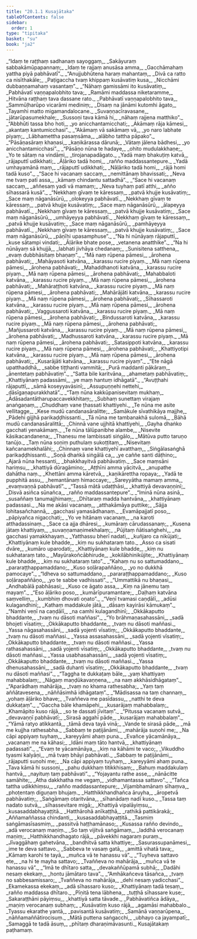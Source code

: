 ```yaml
---
title: "20.1.1 Kusajātaka"
tableOfContents: false
sidebar:
  order: 1
type: "tipitaka"
basket: "su"
book: "ja2"
---
```



<DynamicBreadcrumb />

<Division number="1" book="ja2">

<Paragraph number="582" type="verses" book="ja2">
_“Idaṃ te raṭṭhaṃ sadhanaṃ sayoggaṃ,_  
_Sakāyuraṃ sabbakāmūpapannaṃ;_  
_Idaṃ te rajjaṃ anusāsa amma,_  
_Gacchāmahaṃ yattha piyā pabhāvatī”._  

</Paragraph>

</Division>
<Division number="2" book="ja2">

<Paragraph number="583" type="verses" book="ja2">
_“Anujjubhūtena haraṃ mahantaṃ,_  
_Divā ca ratto ca nisīthakāle;_  
_Paṭigaccha tvaṃ khippaṃ kusāvatiṃ kusa,_  
_Nicchāmi dubbaṇṇamahaṃ vasantaṃ”._  

</Paragraph>

</Division>
<Division number="3" book="ja2">

<Paragraph number="584" type="verses" book="ja2">
_“Nāhaṃ gamissāmi ito kusāvatiṃ,_  
_Pabhāvatī vaṇṇapalobhito tava;_  
_Ramāmi maddassa niketaramme,_  
_Hitvāna raṭṭhaṃ tava dassane rato._  

</Paragraph>

</Division>
<Division number="4" book="ja2">

<Paragraph number="585" type="verses" book="ja2">
_Pabhāvatī vaṇṇapalobhito tava,_  
_Sammūḷharūpo vicarāmi mediniṃ;_  
_Disaṃ na jānāmi kutomhi āgato,_  
_Tayamhi matto migamandalocane._  

</Paragraph>

</Division>
<Division number="5" book="ja2">

<Paragraph number="586" type="verses" book="ja2">
_Suvaṇṇacīravasane,_  
_jātarūpasumekhale;_  
_Sussoṇi tava kāmā hi,_  
_nāhaṃ rajjena matthiko”._  

</Paragraph>

</Division>
<Division number="6" book="ja2">

<Paragraph number="587" type="verses" book="ja2">
_“Abbhūti tassa bho hoti,_  
_yo anicchantamicchati;_  
_Akāmaṃ rāja kāmesi,_  
_akantaṃ kantumicchasi”._  

</Paragraph>

</Division>
<Division number="7" book="ja2">

<Paragraph number="588" type="verses" book="ja2">
_“Akāmaṃ vā sakāmaṃ vā,_  
_yo naro labhate piyaṃ;_  
_Lābhamettha pasaṃsāma,_  
_alābho tattha pāpako”._  

</Paragraph>

</Division>
<Division number="8" book="ja2">

<Paragraph number="589" type="verses" book="ja2">
_“Pāsāṇasāraṃ khaṇasi,_  
_kaṇikārassa dārunā;_  
_Vātaṃ jālena bādhesi,_  
_yo anicchantamicchasi”._  

</Paragraph>

</Division>
<Division number="9" book="ja2">

<Paragraph number="590" type="verses" book="ja2">
_“Pāsāṇo nūna te hadaye,_  
_ohito mudulakkhaṇe;_  
_Yo te sātaṃ na vindāmi,_  
_tirojanapadāgato._  

</Paragraph>

</Division>
<Division number="10" book="ja2">

<Paragraph number="591" type="verses" book="ja2">
_Yadā maṃ bhakuṭiṃ katvā,_  
_rājaputtī udikkhati;_  
_Āḷāriko tadā homi,_  
_rañño maddassantepure._  

</Paragraph>

</Division>
<Division number="11" book="ja2">

<Paragraph number="592" type="verses" book="ja2">
_Yadā umhayamānā maṃ,_  
_rājaputtī udikkhati;_  
_Nāḷāriko tadā homi,_  
_rājā homi tadā kuso”._  

</Paragraph>

</Division>
<Division number="12" book="ja2">

<Paragraph number="593" type="verses" book="ja2">
_“Sace hi vacanaṃ saccaṃ,_  
_nemittānaṃ bhavissati;_  
_Neva me tvaṃ patī assa,_  
_kāmaṃ chindantu sattadhā”._  

</Paragraph>

</Division>
<Division number="13" book="ja2">

<Paragraph number="594" type="verses" book="ja2">
_“Sace hi vacanaṃ saccaṃ,_  
_aññesaṃ yadi vā mamaṃ;_  
_Neva tuyhaṃ patī atthi,_  
_añño sīhassarā kusā”._  

</Paragraph>

</Division>
<Division number="14" book="ja2">

<Paragraph number="595" type="verses" book="ja2">
_“Nekkhaṃ gīvaṃ te kāressaṃ,_  
_patvā khujje kusāvatiṃ;_  
_Sace maṃ nāganāsūrū,_  
_olokeyya pabhāvatī._  

</Paragraph>

</Division>
<Division number="15" book="ja2">

<Paragraph number="596" type="verses" book="ja2">
_Nekkhaṃ gīvaṃ te kāressaṃ,_  
_patvā khujje kusāvatiṃ;_  
_Sace maṃ nāganāsūrū,_  
_ālapeyya pabhāvatī._  

</Paragraph>

</Division>
<Division number="16" book="ja2">

<Paragraph number="597" type="verses" book="ja2">
_Nekkhaṃ gīvaṃ te kāressaṃ,_  
_patvā khujje kusāvatiṃ;_  
_Sace maṃ nāganāsūrū,_  
_umhāyeyya pabhāvatī._  

</Paragraph>

</Division>
<Division number="17" book="ja2">

<Paragraph number="598" type="verses" book="ja2">
_Nekkhaṃ gīvaṃ te kāressaṃ,_  
_patvā khujje kusāvatiṃ;_  
_Sace maṃ nāganāsūrū,_  
_pamhāyeyya pabhāvatī._  

</Paragraph>

</Division>
<Division number="18" book="ja2">

<Paragraph number="599" type="verses" book="ja2">
_Nekkhaṃ gīvaṃ te kāressaṃ,_  
_patvā khujje kusāvatiṃ;_  
_Sace maṃ nāganāsūrū,_  
_pāṇīhi upasamphuse”._  

</Paragraph>

</Division>
<Division number="19" book="ja2">

<Paragraph number="600" type="verses" book="ja2">
_“Na hi nūnāyaṃ rājaputtī,_  
_kuse sātampi vindati;_  
_Āḷārike bhate pose,_  
_vetanena anatthike”._  

</Paragraph>

</Division>
<Division number="20" book="ja2">

<Paragraph number="601" type="verses" book="ja2">
_“Na hi nūnāyaṃ sā khujjā,_  
_labhati jivhāya chedanaṃ;_  
_Sunisitena satthena,_  
_evaṃ dubbhāsitaṃ bhaṇaṃ”._  

</Paragraph>

</Division>
<Division number="21" book="ja2">

<Paragraph number="602" type="verses" book="ja2">
_“Mā naṃ rūpena pāmesi,_  
_ārohena pabhāvati;_  
_Mahāyasoti katvāna,_  
_karassu rucire piyaṃ._  

</Paragraph>

</Division>
<Division number="22" book="ja2">

<Paragraph number="603" type="verses" book="ja2">
_Mā naṃ rūpena pāmesi,_  
_ārohena pabhāvati;_  
_Mahaddhanoti katvāna,_  
_karassu rucire piyaṃ._  

</Paragraph>

</Division>
<Division number="23" book="ja2">

<Paragraph number="604" type="verses" book="ja2">
_Mā naṃ rūpena pāmesi,_  
_ārohena pabhāvati;_  
_Mahabbaloti katvāna,_  
_karassu rucire piyaṃ._  

</Paragraph>

</Division>
<Division number="24" book="ja2">

<Paragraph number="605" type="verses" book="ja2">
_Mā naṃ rūpena pāmesi,_  
_ārohena pabhāvati;_  
_Mahāraṭṭhoti katvāna,_  
_karassu rucire piyaṃ._  

</Paragraph>

</Division>
<Division number="25" book="ja2">

<Paragraph number="606" type="verses" book="ja2">
_Mā naṃ rūpena pāmesi,_  
_ārohena pabhāvati;_  
_Mahārājāti katvāna,_  
_karassu rucire piyaṃ._  

</Paragraph>

</Division>
<Division number="26" book="ja2">

<Paragraph number="607" type="verses" book="ja2">
_Mā naṃ rūpena pāmesi,_  
_ārohena pabhāvati;_  
_Sīhassaroti katvāna,_  
_karassu rucire piyaṃ._  

</Paragraph>

</Division>
<Division number="27" book="ja2">

<Paragraph number="608" type="verses" book="ja2">
_Mā naṃ rūpena pāmesi,_  
_ārohena pabhāvati;_  
_Vaggussaroti katvāna,_  
_karassu rucire piyaṃ._  

</Paragraph>

</Division>
<Division number="28" book="ja2">

<Paragraph number="609" type="verses" book="ja2">
_Mā naṃ rūpena pāmesi,_  
_ārohena pabhāvati;_  
_Bindussaroti katvāna,_  
_karassu rucire piyaṃ._  

</Paragraph>

</Division>
<Division number="29" book="ja2">

<Paragraph number="610" type="verses" book="ja2">
_Mā naṃ rūpena pāmesi,_  
_ārohena pabhāvati;_  
_Mañjussaroti katvāna,_  
_karassu rucire piyaṃ._  

</Paragraph>

</Division>
<Division number="30" book="ja2">

<Paragraph number="611" type="verses" book="ja2">
_Mā naṃ rūpena pāmesi,_  
_ārohena pabhāvati;_  
_Madhussaroti katvāna,_  
_karassu rucire piyaṃ._  

</Paragraph>

</Division>
<Division number="31" book="ja2">

<Paragraph number="612" type="verses" book="ja2">
_Mā naṃ rūpena pāmesi,_  
_ārohena pabhāvati;_  
_Satasippoti katvāna,_  
_karassu rucire piyaṃ._  

</Paragraph>

</Division>
<Division number="32" book="ja2">

<Paragraph number="613" type="verses" book="ja2">
_Mā naṃ rūpena pāmesi,_  
_ārohena pabhāvati;_  
_Khattiyotipi katvāna,_  
_karassu rucire piyaṃ._  

</Paragraph>

</Division>
<Division number="33" book="ja2">

<Paragraph number="614" type="verses" book="ja2">
_Mā naṃ rūpena pāmesi,_  
_ārohena pabhāvati;_  
_Kusarājāti katvāna,_  
_karassu rucire piyaṃ”._  

</Paragraph>

</Division>
<Division number="34" book="ja2">

<Paragraph number="615" type="verses" book="ja2">
_“Ete nāgā upatthaddhā,_  
_sabbe tiṭṭhanti vammitā;_  
_Purā maddanti pākāraṃ,_  
_ānentetaṃ pabhāvatiṃ”._  

</Paragraph>

</Division>
<Division number="35" book="ja2">

<Paragraph number="616" type="verses" book="ja2">
_“Satta bile karitvāna,_  
_ahametaṃ pabhāvatiṃ;_  
_Khattiyānaṃ padassāmi,_  
_ye maṃ hantuṃ idhāgatā”._  

</Paragraph>

</Division>
<Division number="36" book="ja2">

<Paragraph number="617" type="verses" book="ja2">
_“Avuṭṭhahi rājaputtī,_  
_sāmā koseyyavāsinī;_  
_Assupuṇṇehi nettehi,_  
_dāsīgaṇapurakkhatā”._  

</Paragraph>

</Division>
<Division number="37" book="ja2">

<Paragraph number="618" type="verses" book="ja2">
_“Taṃ nūna kakkūpanisevitaṃ mukhaṃ,_  
_Ādāsadantātharupaccavekkhitaṃ;_  
_Subhaṃ sunettaṃ virajaṃ anaṅgaṇaṃ,_  
_Chuddhaṃ vane ṭhassati khattiyehi._  

</Paragraph>

</Division>
<Division number="38" book="ja2">

<Paragraph number="619" type="verses" book="ja2">
_Te nūna me asite vellitagge,_  
_Kese mudū candanasāralitte;_  
_Samākule sīvathikāya majjhe,_  
_Pādehi gijjhā parikaḍḍhissanti._  

</Paragraph>

</Division>
<Division number="39" book="ja2">

<Paragraph number="620" type="verses" book="ja2">
_Tā nūna me tambanakhā sulomā,_  
_Bāhā mudū candanasāralittā;_  
_Chinnā vane ujjhitā khattiyehi,_  
_Gayha dhaṅko gacchati yenakāmaṃ._  

</Paragraph>

</Division>
<Division number="40" book="ja2">

<Paragraph number="621" type="verses" book="ja2">
_Te nūna tālūpanibhe alambe,_  
_Nisevite kāsikacandanena;_  
_Thanesu me lambissati siṅgālo,_  
_Mātūva putto taruṇo tanūjo._  

</Paragraph>

</Division>
<Division number="41" book="ja2">

<Paragraph number="622" type="verses" book="ja2">
_Taṃ nūna soṇiṃ puthulaṃ sukoṭṭitaṃ,_  
_Nisevitaṃ kañcanamekhalāhi;_  
_Chinnaṃ vane khattiyehī avatthaṃ,_  
_Siṅgālasaṅghā parikaḍḍhissanti._  

</Paragraph>

</Division>
<Division number="42" book="ja2">

<Paragraph number="623" type="verses" book="ja2">
_Soṇā dhaṅkā siṅgālā ca,_  
_ye caññe santi dāṭhino;_  
_Ajarā nūna hessanti,_  
_bhakkhayitvā pabhāvatiṃ._  

</Paragraph>

</Division>
<Division number="43" book="ja2">

<Paragraph number="624" type="verses" book="ja2">
_Sace maṃsāni hariṃsu,_  
_khattiyā dūragāmino;_  
_Aṭṭhīni amma yācitvā,_  
_anupathe dahātha naṃ._  

</Paragraph>

</Division>
<Division number="44" book="ja2">

<Paragraph number="625" type="verses" book="ja2">
_Khettāni amma kāretvā,_  
_kaṇikārettha ropaya;_  
_Yadā te pupphitā assu,_  
_hemantānaṃ himaccaye;_  
_Sareyyātha mamaṃ amma,_  
_evaṃvaṇṇā pabhāvatī”._  

</Paragraph>

</Division>
<Division number="45" book="ja2">

<Paragraph number="626" type="verses" book="ja2">
_“Tassā mātā udaṭṭhāsi,_  
_khattiyā devavaṇṇinī;_  
_Disvā asiñca sūnañca,_  
_rañño maddassantepure”._  

</Paragraph>

</Division>
<Division number="46" book="ja2">

<Paragraph number="627" type="verses" book="ja2">
_“Iminā nūna asinā,_  
_susaññaṃ tanumajjhimaṃ;_  
_Dhītaraṃ madda hantvāna,_  
_khattiyānaṃ padassasi._  

</Paragraph>

</Division>
<Division number="47" book="ja2">

<Paragraph number="628" type="verses" book="ja2">
_Na me akāsi vacanaṃ,_  
_atthakāmāya puttike;_  
_Sājja lohitasañchannā,_  
_gacchasi yamasādhanaṃ._  

</Paragraph>

</Division>
<Division number="48" book="ja2">

<Paragraph number="629" type="verses" book="ja2">
_Evamāpajjatī poso,_  
_pāpiyañca nigacchati;_  
_Yo ve hitānaṃ vacanaṃ,_  
_na karoti atthadassinaṃ._  

</Paragraph>

</Division>
<Division number="49" book="ja2">

<Paragraph number="630" type="verses" book="ja2">
_Sace ca ajja dhāresi,_  
_kumāraṃ cārudassanaṃ;_  
_Kusena jātaṃ khattiyaṃ,_  
_suvaṇṇamaṇimekhalaṃ;_  
_Pūjitaṃ ñātisaṅghehi,_  
_na gacchasi yamakkhayaṃ._  

</Paragraph>

</Division>
<Division number="50" book="ja2">

<Paragraph number="631" type="verses" book="ja2">
_Yatthassu bherī nadati,_  
_kuñjaro ca nikūjati;_  
_Khattiyānaṃ kule bhadde,_  
_kiṃ nu sukhataraṃ tato._  

</Paragraph>

</Division>
<Division number="51" book="ja2">

<Paragraph number="632" type="verses" book="ja2">
_Asso ca sisati dvāre,_  
_kumāro uparodati;_  
_Khattiyānaṃ kule bhadde,_  
_kiṃ nu sukhataraṃ tato._  

</Paragraph>

</Division>
<Division number="52" book="ja2">

<Paragraph number="633" type="verses" book="ja2">
_Mayūrakoñcābhirude,_  
_kokilābhinikūjite;_  
_Khattiyānaṃ kule bhadde,_  
_kiṃ nu sukhataraṃ tato”._  

</Paragraph>

</Division>
<Division number="53" book="ja2">

<Paragraph number="634" type="verses" book="ja2">
_“Kahaṃ nu so sattumaddano,_  
_pararaṭṭhappamaddano;_  
_Kuso soḷārapaññāṇo,_  
_yo no dukkhā pamocaye”._  

</Paragraph>

</Division>
<Division number="54" book="ja2">

<Paragraph number="635" type="verses" book="ja2">
_“Idheva so sattumaddano,_  
_pararaṭṭhappamaddano;_  
_Kuso soḷārapaññāṇo,_  
_yo te sabbe vadhissati”._  

</Paragraph>

</Division>
<Division number="55" book="ja2">

<Paragraph number="636" type="verses" book="ja2">
_“Ummattikā nu bhaṇasi,_  
_Andhabālā pabhāsasi;_  
_Kuso ce āgato assa,_  
_Kiṃ na jānemu taṃ mayaṃ”._  

</Paragraph>

</Division>
<Division number="56" book="ja2">

<Paragraph number="637" type="verses" book="ja2">
_“Eso āḷāriko poso,_  
_kumārīpuramantare;_  
_Daḷhaṃ katvāna saṃvelliṃ,_  
_kumbhiṃ dhovati oṇato”._  

</Paragraph>

</Division>
<Division number="57" book="ja2">

<Paragraph number="638" type="verses" book="ja2">
_“Veṇī tvamasi caṇḍālī,_  
_adūsi kulagandhinī;_  
_Kathaṃ maddakule jātā,_  
_dāsaṃ kayirāsi kāmukaṃ”._  

</Paragraph>

</Division>
<Division number="58" book="ja2">

<Paragraph number="639" type="verses" book="ja2">
_“Namhi veṇī na caṇḍālī,_  
_na camhi kulagandhinī;_  
_Okkākaputto bhaddante,_  
_tvaṃ nu dāsoti maññasi”._  

</Paragraph>

</Division>
<Division number="59" book="ja2">

<Paragraph number="640" type="verses" book="ja2">
_“Yo brāhmaṇasahassāni,_  
_sadā bhojeti vīsatiṃ;_  
_Okkākaputto bhaddante,_  
_tvaṃ nu dāsoti maññasi._  

</Paragraph>

</Division>
<Division number="60" book="ja2">

<Paragraph number="641" type="verses" book="ja2">
_Yassa nāgasahassāni,_  
_sadā yojenti vīsatiṃ;_  
_Okkākaputto bhaddante,_  
_tvaṃ nu dāsoti maññasi._  

</Paragraph>

</Division>
<Division number="61" book="ja2">

<Paragraph number="642" type="verses" book="ja2">
_Yassa assasahassāni,_  
_sadā yojenti vīsatiṃ;_  
_Okkākaputto bhaddante,_  
_tvaṃ nu dāsoti maññasi._  

</Paragraph>

</Division>
<Division number="62" book="ja2">

<Paragraph number="643" type="verses" book="ja2">
_Yassa rathasahassāni,_  
_sadā yojenti vīsatiṃ;_  
_Okkākaputto bhaddante,_  
_tvaṃ nu dāsoti maññasi._  

</Paragraph>

<Paragraph number="644" type="verses" book="ja2">
_Yassa usabhasahassāni,_  
_sadā yojenti vīsatiṃ;_  
_Okkākaputto bhaddante,_  
_tvaṃ nu dāsoti maññasi._  

</Paragraph>

</Division>
<Division number="63" book="ja2">

<Paragraph number="645" type="verses" book="ja2">
_Yassa dhenusahassāni,_  
_sadā duhanti vīsatiṃ;_  
_Okkākaputto bhaddante,_  
_tvaṃ nu dāsoti maññasi”._  

</Paragraph>

</Division>
<Division number="64" book="ja2">

<Paragraph number="646" type="verses" book="ja2">
_“Taggha te dukkaṭaṃ bāle,_  
_yaṃ khattiyaṃ mahabbalaṃ;_  
_Nāgaṃ maṇḍūkavaṇṇena,_  
_na naṃ akkhāsidhāgataṃ”._  

</Paragraph>

</Division>
<Division number="65" book="ja2">

<Paragraph number="647" type="verses" book="ja2">
_“Aparādhaṃ mahārāja,_  
_tvaṃ no khama rathesabha;_  
_Yaṃ taṃ aññātavesena,_  
_nāññāsimhā idhāgataṃ”._  

</Paragraph>

</Division>
<Division number="66" book="ja2">

<Paragraph number="648" type="verses" book="ja2">
_“Mādisassa na taṃ channaṃ,_  
_yohaṃ āḷāriko bhave;_  
_Tvaññeva me pasīdassu,_  
_natthi te deva dukkaṭaṃ”._  

</Paragraph>

</Division>
<Division number="67" book="ja2">

<Paragraph number="649" type="verses" book="ja2">
_“Gaccha bāle khamāpehi,_  
_kusarājaṃ mahabbalaṃ;_  
_Khamāpito kuso rājā,_  
_so te dassati jīvitaṃ”._  

</Paragraph>

</Division>
<Division number="68" book="ja2">

<Paragraph number="650" type="verses" book="ja2">
_“Pitussa vacanaṃ sutvā,_  
_devavaṇṇī pabhāvatī;_  
_Sirasā aggahī pāde,_  
_kusarājaṃ mahabbalaṃ”._  

</Paragraph>

</Division>
<Division number="69" book="ja2">

<Paragraph number="651" type="verses" book="ja2">
_“Yāmā ratyo atikkantā,_  
_tāmā deva tayā vinā;_  
_Vande te sirasā pāde,_  
_mā me kujjha rathesabha._  

</Paragraph>

</Division>
<Division number="70" book="ja2">

<Paragraph number="652" type="verses" book="ja2">
_Sabbaṃ te paṭijānāmi,_  
_mahārāja suṇohi me;_  
_Na cāpi appiyaṃ tuyhaṃ,_  
_kareyyāmi ahaṃ puna._  

</Paragraph>

</Division>
<Division number="71" book="ja2">

<Paragraph number="653" type="verses" book="ja2">
_Evañce yācamānāya,_  
_vacanaṃ me na kāhasi;_  
_Idāni maṃ tāto hantvā,_  
_khattiyānaṃ padassati”._  

</Paragraph>

</Division>
<Division number="72" book="ja2">

<Paragraph number="654" type="verses" book="ja2">
_“Evaṃ te yācamānāya,_  
_kiṃ na kāhāmi te vaco;_  
_Vikuddho tyasmi kalyāṇi,_  
_mā tvaṃ bhāyi pabhāvati._  

</Paragraph>

</Division>
<Division number="73" book="ja2">

<Paragraph number="655" type="verses" book="ja2">
_Sabbaṃ te paṭijānāmi,_  
_rājaputti suṇohi me;_  
_Na cāpi appiyaṃ tuyhaṃ,_  
_kareyyāmi ahaṃ puna._  

</Paragraph>

</Division>
<Division number="74" book="ja2">

<Paragraph number="656" type="verses" book="ja2">
_Tava kāmā hi sussoṇi,_  
_pahu dukkhaṃ titikkhisaṃ;_  
_Bahuṃ maddakulaṃ hantvā,_  
_nayituṃ taṃ pabhāvati”._  

</Paragraph>

</Division>
<Division number="75" book="ja2">

<Paragraph number="657" type="verses" book="ja2">
_“Yojayantu rathe asse,_  
_nānācitte samāhite;_  
_Atha dakkhatha me vegaṃ,_  
_vidhamantassa sattavo”._  

</Paragraph>

</Division>
<Division number="76" book="ja2">

<Paragraph number="658" type="verses" book="ja2">
_“Tañca tattha udikkhiṃsu,_  
_rañño maddassantepure;_  
_Vijambhamānaṃ sīhaṃva,_  
_phoṭentaṃ diguṇaṃ bhujaṃ._  

</Paragraph>

</Division>
<Division number="77" book="ja2">

<Paragraph number="659" type="verses" book="ja2">
_Hatthikkhandhañca āruyha,_  
_āropetvā pabhāvatiṃ;_  
_Saṅgāmaṃ otaritvāna,_  
_sīhanādaṃ nadī kuso._  

</Paragraph>

</Division>
<Division number="78" book="ja2">

<Paragraph number="660" type="verses" book="ja2">
_Tassa taṃ nadato sutvā,_  
_sīhassevitare migā;_  
_Khattiyā vipalāyiṃsu,_  
_kusasaddabhayaṭṭitā._  

</Paragraph>

</Division>
<Division number="79" book="ja2">

<Paragraph number="661" type="verses" book="ja2">
_Hatthārohā anīkaṭṭhā,_  
_rathikā pattikārakā;_  
_Aññamaññassa chindanti,_  
_kusasaddabhayaṭṭitā._  

</Paragraph>

</Division>
<Division number="80" book="ja2">

<Paragraph number="662" type="verses" book="ja2">
_Tasmiṃ saṅgāmasīsasmiṃ,_  
_passitvā haṭṭhamānaso;_  
_Kusassa rañño devindo,_  
_adā verocanaṃ maṇiṃ._  

</Paragraph>

</Division>
<Division number="81" book="ja2">

<Paragraph number="663" type="verses" book="ja2">
_So taṃ vijitvā saṅgāmaṃ,_  
_laddhā verocanaṃ maṇiṃ;_  
_Hatthikkhandhagato rājā,_  
_pāvekkhi nagaraṃ puraṃ._  

</Paragraph>

</Division>
<Division number="82" book="ja2">

<Paragraph number="664" type="verses" book="ja2">
_Jīvaggāhaṃ gahetvāna,_  
_bandhitvā satta khattiye;_  
_Sasurassupanāmesi,_  
_ime te deva sattavo._  

</Paragraph>

</Division>
<Division number="83" book="ja2">

<Paragraph number="665" type="verses" book="ja2">
_Sabbeva te vasaṃ gatā,_  
_amittā vihatā tava;_  
_Kāmaṃ karohi te tayā,_  
_muñca vā te hanassu vā”._  

</Paragraph>

</Division>
<Division number="84" book="ja2">

<Paragraph number="666" type="verses" book="ja2">
_“Tuyheva sattavo ete,_  
_na hi te mayha sattavo;_  
_Tvaññeva no mahārāja,_  
_muñca vā te hanassu vā”._  

</Paragraph>

</Division>
<Division number="85" book="ja2">

<Paragraph number="667" type="verses" book="ja2">
_“Imā te dhītaro satta,_  
_devakaññūpamā subhā;_  
_Dadāhi nesaṃ ekekaṃ,_  
_hontu jāmātaro tava”._  

</Paragraph>

</Division>
<Division number="86" book="ja2">

<Paragraph number="668" type="verses" book="ja2">
_“Amhākañceva tāsañca,_  
_tvaṃ no sabbesamissaro;_  
_Tvaññeva no mahārāja,_  
_dehi nesaṃ yadicchasi”._  

</Paragraph>

</Division>
<Division number="87" book="ja2">

<Paragraph number="669" type="verses" book="ja2">
_Ekamekassa ekekaṃ,_  
_adā sīhassaro kuso;_  
_Khattiyānaṃ tadā tesaṃ,_  
_rañño maddassa dhītaro._  

</Paragraph>

</Division>
<Division number="88" book="ja2">

<Paragraph number="670" type="verses" book="ja2">
_Pīṇitā tena lābhena,_  
_tuṭṭhā sīhassare kuse;_  
_Sakaraṭṭhāni pāyiṃsu,_  
_khattiyā satta tāvade._  

</Paragraph>

</Division>
<Division number="89" book="ja2">

<Paragraph number="671" type="verses" book="ja2">
_Pabhāvatiñca ādāya,_  
_maṇiṃ verocanaṃ subhaṃ;_  
_Kusāvatiṃ kuso rājā,_  
_agamāsi mahabbalo._  

</Paragraph>

</Division>
<Division number="90" book="ja2">

<Paragraph number="672" type="verses" book="ja2">
_Tyassu ekarathe yantā,_  
_pavisantā kusāvatiṃ;_  
_Samānā vaṇṇarūpena,_  
_nāññamaññātirocisuṃ._  

</Paragraph>

</Division>
<Division number="91" book="ja2">

<Paragraph number="673" type="verses" book="ja2">
_Mātā puttena saṅgacchi,_  
_ubhayo ca jayampatī;_  
_Samaggā te tadā āsuṃ,_  
_phītaṃ dharaṇimāvasunti._  


</Paragraph>
</Division>

<Paragraph number="674" type="center" book="ja2">
Kusajātakaṃ paṭhamaṃ.
</Paragraph>